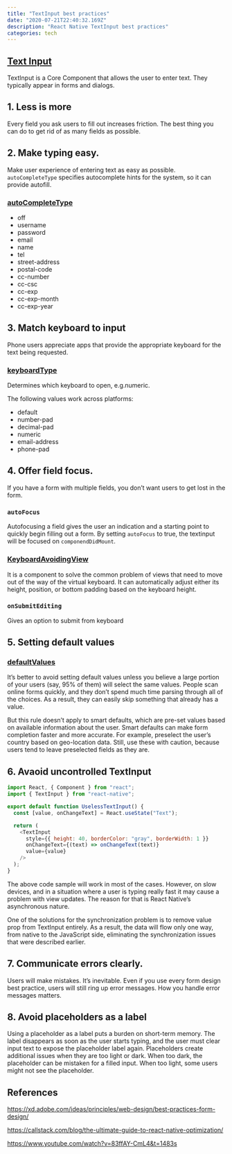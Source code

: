 ```yaml
---
title: "TextInput best practices"
date: "2020-07-21T22:40:32.169Z"
description: "React Native TextInput best practices"
categories: tech
---
```


## [Text Input](https://github.com/facebook/react-native-website/blob/master/docs/textinput.md)

TextInput is a Core Component that allows the user to enter text. They typically appear in forms and dialogs.

## 1. Less is more

Every field you ask users to fill out increases friction. The best thing you can do to get rid of as many fields as possible.

## 2. Make typing easy.

Make user experience of entering text as easy as possible. `autoCompleteType` specifies autocomplete hints for the system, so it can provide autofill.

### [autoCompleteType](https://reactnative.dev/docs/textinput#autocompletetype)

- off
- username
- password
- email
- name
- tel
- street-address
- postal-code
- cc-number
- cc-csc
- cc-exp
- cc-exp-month
- cc-exp-year

## 3. Match keyboard to input

Phone users appreciate apps that provide the appropriate keyboard for the text being requested.

### [keyboardType](https://reactnative.dev/docs/textinput#keyboardtype)

Determines which keyboard to open, e.g.numeric.

The following values work across platforms:

- default
- number-pad
- decimal-pad
- numeric
- email-address
- phone-pad

## 4. Offer field focus.

If you have a form with multiple fields, you don’t want users to get lost in the form.

### `autoFocus`

Autofocusing a field gives the user an indication and a starting point to quickly begin filling out a form. By setting `autoFocus` to true, the textinput will be focused on `componendDidMount`.

### [KeyboardAvoidingView](https://reactnative.dev/docs/keyboardavoidingview)

It is a component to solve the common problem of views that need to move out of the way of the virtual keyboard. It can automatically adjust either its height, position, or bottom padding based on the keyboard height.

### `onSubmitEditing`

Gives an option to submit from keyboard

## 5. Setting default values

### [defaultValues](https://reactnative.dev/docs/textinput#defaultvalue)

It’s better to avoid setting default values unless you believe a large portion of your users (say, 95% of them) will select the same values. People scan online forms quickly, and they don’t spend much time parsing through all of the choices. As a result, they can easily skip something that already has a value.

But this rule doesn’t apply to smart defaults, which are pre-set values based on available information about the user. Smart defaults can make form completion faster and more accurate. For example, preselect the user’s country based on geo-location data. Still, use these with caution, because users tend to leave preselected fields as they are.

## 6. Avaoid uncontrolled TextInput

```js
import React, { Component } from "react";
import { TextInput } from "react-native";

export default function UselessTextInput() {
  const [value, onChangeText] = React.useState("Text");

  return (
    <TextInput
      style={{ height: 40, borderColor: "gray", borderWidth: 1 }}
      onChangeText={(text) => onChangeText(text)}
      value={value}
    />
  );
}
```

The above code sample will work in most of the cases. However, on slow devices, and in a situation where a user is typing really fast it may cause a problem with view updates. The reason for that is React Native’s asynchronous nature.

One of the solutions for the synchronization problem is to remove value prop from TextInput entirely. As a result, the data will flow only one way, from native to the JavaScript side, eliminating the synchronization issues that were described earlier.

## 7. Communicate errors clearly.

Users will make mistakes. It’s inevitable. Even if you use every form design best practice, users will still ring up error messages. How you handle error messages matters.

## 8. Avoid placeholders as a label

Using a placeholder as a label puts a burden on short-term memory. The label disappears as soon as the user starts typing, and the user must clear input text to expose the placeholder label again.
Placeholders create additional issues when they are too light or dark. When too dark, the placeholder can be mistaken for a filled input. When too light, some users might not see the placeholder.

## References

https://xd.adobe.com/ideas/principles/web-design/best-practices-form-design/

https://callstack.com/blog/the-ultimate-guide-to-react-native-optimization/

https://www.youtube.com/watch?v=83ffAY-CmL4&t=1483s
